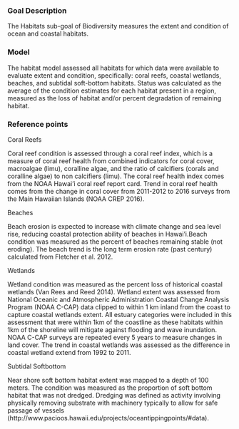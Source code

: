 ### Goal Description

The Habitats sub-goal of Biodiversity measures the extent and condition of ocean and coastal habitats.

### Model
The habitat model assessed all habitats for which data were available to evaluate extent and condition, specifically: coral reefs, coastal wetlands, beaches, and subtidal soft-bottom habitats. Status was calculated as the average of the condition estimates for each habitat present in a region, measured as the loss of habitat and/or percent degradation of remaining habitat. 


### Reference points 

Coral Reefs

Coral reef condition is assessed through a coral reef index, which is a measure of coral reef health from combined indicators for coral cover, macroalgae (limu), coralline algae, and the ratio of calcifiers (corals and coralline algae) to non calcifiers (limu).
The coral reef health index comes from the NOAA Hawai'i coral reef report card. Trend in coral reef health comes from the change in coral cover from 2011-2012 to 2016 surveys from the Main Hawaiian Islands (NOAA CREP 2016).

Beaches

Beach erosion is expected to increase with climate change and sea level rise, reducing coastal protection ability of beaches in Hawai'i.Beach condition was measured as the percent of beaches remaining stable (not eroding). The beach trend is the long term erosion rate (past century) calculated from Fletcher et al. 2012.

Wetlands

Wetland condition was measured as the percent loss of historical coastal wetlands (Van Rees and Reed 2014). Wetland extent was assessed from National Oceanic and Atmospheric Administration Coastal Change Analysis Program (NOAA C-CAP) data clipped to within 1 km inland from the coast to capture coastal wetlands extent. All estuary categories were included in this assessment that were within 1km of the coastline as these habitats within 1km of the shoreline will mitigate against flooding and wave inundation. NOAA C-CAP surveys are repeated every 5 years to measure changes in land cover. The trend in coastal wetlands was assessed as the difference in coastal wetland extend from 1992 to 2011.

Subtidal Softbottom 

Near shore soft bottom habitat extent was mapped to a depth of 100 meters. The condition was measured as the proportion of soft bottom habitat that was not dredged. Dredging was defined as activity involving physically removing substrate with machinery typically to allow for safe passage of vessels (http://www.pacioos.hawaii.edu/projects/oceantippingpoints/#data). 

